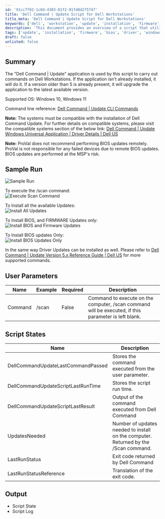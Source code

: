 ```yaml
---
id: '91cc7f02-1c0d-4303-81f2-91fd0d275747'
title: 'Dell Command | Update Script for Dell Workstations'
title_meta: 'Dell Command | Update Script for Dell Workstations'
keywords: ['dell', 'workstation', 'update', 'installation', 'firmware', 'bios', 'driver']
description: 'This document provides an overview of a script that utilizes the Dell Command | Update application to manage updates on Dell Workstations. It covers installation, upgrade procedures, command line usage, and sample runs, along with user parameters and script states for effective management of system updates.'
tags: ['update', 'installation', 'firmware', 'bios', 'driver', 'windows', 'software']
draft: false
unlisted: false
---
```

## Summary

The "Dell Command | Update" application is used by this script to carry out commands on Dell Workstations. If the application isn't already installed, it will do it. If a version older than 5 is already present, it will upgrade the application to the latest available version.

Supported OS: Windows 10, Windows 11

Command line reference: [Dell Command | Update CLI Commands](https://www.dell.com/support/manuals/en-us/command-update/dcu_rg/dell-command-%7C-update-cli-commands?guid=guid-92619086-5f7c-4a05-bce2-0d560c15e8ed&lang=en-us)

**Note:** The systems must be compatible with the installation of Dell Command Update. For further details on compatible systems, please visit the compatible systems section of the below link: [Dell Command | Update Windows Universal Application | Driver Details | Dell US](https://www.dell.com/support/home/en-us/drivers/DriversDetails?driverId=0XNVX)

**Note:** ProVal does not recommend performing BIOS updates remotely. ProVal is not responsible for any failed devices due to remote BIOS updates. BIOS updates are performed at the MSP's risk.

## Sample Run

![Sample Run](../../../static/img/Dell-Command-Update---InstallUpgrade-+-Command-Handler/image_1.png)

To execute the /scan command:  
![Execute Scan Command](../../../static/img/Dell-Command-Update---InstallUpgrade-+-Command-Handler/image_2.png)

To Install all the available Updates:  
![Install All Updates](../../../static/img/Dell-Command-Update---InstallUpgrade-+-Command-Handler/image_3.png)

To Install BIOS, and FIRMWARE Updates only:  
![Install BIOS and Firmware Updates](../../../static/img/Dell-Command-Update---InstallUpgrade-+-Command-Handler/image_4.png)

To Install BIOS updates Only:  
![Install BIOS Updates Only](../../../static/img/Dell-Command-Update---InstallUpgrade-+-Command-Handler/image_5.png)

In the same way Driver Updates can be installed as well. Please refer to [Dell Command | Update Version 5.x Reference Guide | Dell US](https://www.dell.com/support/manuals/en-us/command-update/dcu_rg/dell-command-%7C-update-cli-commands?guid=guid-92619086-5f7c-4a05-bce2-0d560c15e8ed&lang=en-us) for more supported commands.

## User Parameters

| Name     | Example | Required | Description                                                                                       |
|----------|---------|----------|---------------------------------------------------------------------------------------------------|
| Command  | /scan   | False    | Command to execute on the computer, /scan command will be executed, if this parameter is left blank. |

## Script States

| Name                               | Description                                             |
|------------------------------------|---------------------------------------------------------|
| DellCommandUpdateLastCommandPassed | Stores the command executed from the user parameter.   |
| DellCommandUpdateScriptLastRunTime | Stores the script run time.                            |
| DellCommandUpdateScriptLastResult  | Output of the command executed from Dell Command | Update. |
| UpdatesNeeded                      | Number of updates needed to install on the computer. Returned by the /Scan command. |
| LastRunStatus                      | Exit code returned by Dell Command | Update.           |
| LastRunStatusReference             | Translation of the exit code.                          |

## Output

- Script State
- Script Log












